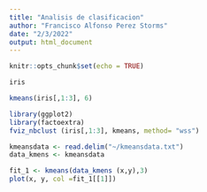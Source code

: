 ---
title: "Analisis de clasificacion"
author: "Francisco Alfonso Perez Storms"
date: "2/3/2022"
output: html_document
---

```{r setup, include=FALSE}
knitr::opts_chunk$set(echo = TRUE)
```


```{r}
iris

kmeans(iris[,1:3], 6)

```

```{r}
library(ggplot2)
library(factoextra)
fviz_nbclust (iris[,1:3], kmeans, method= "wss")
```


```{r}
kmeansdata <- read.delim("~/kmeansdata.txt")
data_kmens <- kmeansdata

fit_1 <- kmeans(data_kmens (x,y),3)
plot(x, y, col =fit_1[[1]])
```



